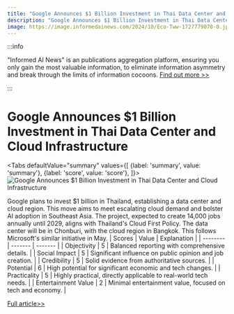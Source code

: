 ```yaml
---
title: "Google Announces $1 Billion Investment in Thai Data Center and Cloud Infrastructure"
description: "Google Announces $1 Billion Investment in Thai Data Center and Cloud Infrastructure"
image: https://image.informedainews.com/2024/10/Eco-Tww-1727779070-0.jpg
---
```



:::info

"Informed AI News" is an publications aggregation platform, ensuring you only gain the most valuable information, to eliminate information asymmetry and break through the limits of information cocoons.  [Find out more >>](/)

:::

# Google Announces $1 Billion Investment in Thai Data Center and Cloud Infrastructure


<Tabs
	defaultValue="summary"
	values={[
	{label: 'summary', value: 'summary'},
	{label: 'score', value: 'score'},
]}>
<TabItem value="summary">
<img
  src="https://image.informedainews.com/2024/10/Eco-Tww-1727779070-0.jpg"
  alt="Google Announces $1 Billion Investment in Thai Data Center and Cloud Infrastructure"
/>



Google plans to invest $1 billion in Thailand, establishing a data center and cloud region. This move aims to meet escalating cloud demand and bolster AI adoption in Southeast Asia. The project, expected to create 14,000 jobs annually until 2029, aligns with Thailand's Cloud First Policy. The data center will be in Chonburi, with the cloud region in Bangkok. This follows Microsoft's similar initiative in May.
</TabItem>
<TabItem value="score">
	| Scores     | Value   | Explanation |
	| -------- | ------- | ------- |
	| Objectivity  | 5    | Balanced reporting with comprehensive details.    |
	| Social Impact | 5     | Significant influence on public opinion and job creation.    |
	| Credibility    | 5    | Solid evidence from authoritative sources.    |
	| Potential    | 6    | High potential for significant economic and tech changes.    |
	| Practicality    | 5    | Highly practical, directly applicable to real-world tech needs.    |
	| Entertainment Value    | 2    | Minimal entertainment value, focused on tech and economy.    |
</TabItem>
</Tabs>

[Full article>>](https://asia.nikkei.com/Business/Technology/Artificial-intelligence/Google-to-invest-1bn-in-Thai-data-center-cloud-infrastructure)
